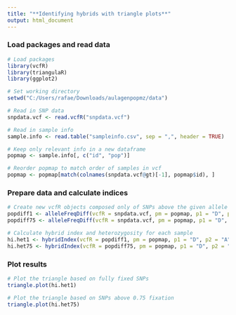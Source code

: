 ---
title: "**Identifying hybrids with triangle plots**"
output: html_document
---

### Load packages and read data
```{r, message=FALSE, warning=FALSE, results='hide'}
# Load packages
library(vcfR)
library(triangulaR)
library(ggplot2)

# Set working directory
setwd("C:/Users/rafae/Downloads/aulagenpopmz/data")

# Read in SNP data
snpdata.vcf <- read.vcfR("snpdata.vcf")

# Read in sample info
sample.info <- read.table("sampleinfo.csv", sep = ",", header = TRUE)

# Keep only relevant info in a new dataframe
popmap <- sample.info[, c("id", "pop")]

# Reorder popmap to match order of samples in vcf
popmap <- popmap[match(colnames(snpdata.vcf@gt)[-1], popmap$id), ]
```

### Prepare data and calculate indices
```{r, message=FALSE, warning=FALSE}
# Create new vcfR objects composed only of SNPs above the given allele frequency thresholds
popdiff1 <- alleleFreqDiff(vcfR = snpdata.vcf, pm = popmap, p1 = "D", p2 = "A", difference = 1)
popdiff75 <- alleleFreqDiff(vcfR = snpdata.vcf, pm = popmap, p1 = "D", p2 = "A", difference = 0.75)

# Calculate hybrid index and heterozygosity for each sample
hi.het1 <- hybridIndex(vcfR = popdiff1, pm = popmap, p1 = "D", p2 = "A")
hi.het75 <- hybridIndex(vcfR = popdiff75, pm = popmap, p1 = "D", p2 = "A")
```

### Plot results
```{r, message=FALSE, warning=FALSE}
# Plot the triangle based on fully fixed SNPs
triangle.plot(hi.het1)

# Plot the triangle based on SNPs above 0.75 fixation
triangle.plot(hi.het75)
```